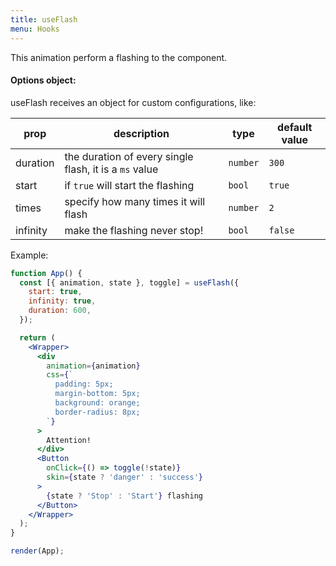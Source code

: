 ```yaml
---
title: useFlash
menu: Hooks
---
```


This animation perform a flashing to the component.

#### Options object:

useFlash receives an object for custom configurations, like:

<!-- prettier-ignore -->
| **prop** | **description** | **type** | **default value** |
| ------------- | --------------- | ----------------- | ---- |
| duration | the duration of every single flash, it is a `ms` value | `number` | `300` |
| start | if `true` will start the flashing | `bool` | `true` |
| times | specify how many times it will flash | `number` | `2` |
| infinity | make the flashing never stop! | `bool` | `false` |

Example:

```jsx react-live=true noInline fileName=flash.jsx
function App() {
  const [{ animation, state }, toggle] = useFlash({
    start: true,
    infinity: true,
    duration: 600,
  });

  return (
    <Wrapper>
      <div
        animation={animation}
        css={`
          padding: 5px;
          margin-bottom: 5px;
          background: orange;
          border-radius: 8px;
        `}
      >
        Attention!
      </div>
      <Button
        onClick={() => toggle(!state)}
        skin={state ? 'danger' : 'success'}
      >
        {state ? 'Stop' : 'Start'} flashing
      </Button>
    </Wrapper>
  );
}

render(App);
```
